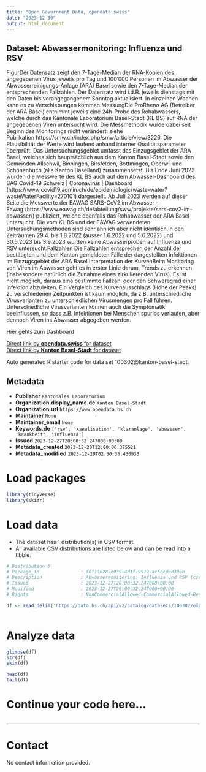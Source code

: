 ```yaml
---
title: "Open Government Data, opendata.swiss"
date: "2023-12-30"
output: html_document
---
```


## Dataset: Abwassermonitoring: Influenza und RSV

FigurDer Datensatz zeigt den 7-Tage-Median der RNA-Kopien des angegebenen Virus jeweils pro Tag und 100‘000 Personen im Abwasser der Abwasserreinigungs-Anlage (ARA) Basel sowie den 7-Tage-Median der entsprechenden Fallzahlen. Der Datensatz wird i.d.R. jeweils dienstags mit den Daten bis vorangegangenem Sonntag aktualisiert. In einzelnen Wochen kann es zu Verschiebungen kommen.MessungDie ProRheno AG (Betreiber der ARA Basel) entnimmt jeweils eine 24h-Probe des Rohabwassers, welche durch das Kantonale Laboratorium Basel-Stadt (KL BS) auf RNA der angegebenen Viren untersucht wird. Die Messmethodik wurde dabei seit Beginn des Monitorings nicht verändert: siehe Publikation https://smw.ch/index.php/smw/article/view/3226. Die Plausibilität der Werte wird laufend anhand interner Qualitätsparameter überprüft. Das Untersuchungsgebiet umfasst das Einzugsgebiet der ARA Basel, welches sich hauptsächlich aus dem Kanton Basel-Stadt sowie den Gemeinden Allschwil, Binningen, Birsfelden, Bottmingen, Oberwil und Schönenbuch (alle Kanton Baselland) zusammensetzt. Bis Ende Juni 2023 wurden die Messwerte des KL BS auch auf dem Abwasser-Dashboard des BAG Covid-⁠19 Schweiz | Coronavirus | Dashboard (https://www.covid19.admin.ch/de/epidemiologic/waste-water?wasteWaterFacility=270101) dargestellt. Ab Juli 2023 werden auf dieser Seite die Messwerte der EAWAG SARS-CoV2 im Abwasser - Eawag (https://www.eawag.ch/de/abteilung/sww/projekte/sars-cov2-im-abwasser/) publiziert, welche ebenfalls das Rohabwasser der ARA Basel untersucht. Die vom KL BS und der EAWAG verwendeten Untersuchungsmethoden sind sehr ähnlich aber nicht identisch.In den Zeiträumen
29.4. bis 1.8.2022 (ausser 1.6.2022 und 5.6.2022) und 30.5.2023 bis 3.9.2023
wurden keine Abwasserproben auf Influenza und RSV untersucht.Fallzahlen Die Fallzahlen entsprechen der Anzahl der bestätigten und dem Kanton gemeldeten Fälle der dargestellten Infektionen im Einzugsgebiet der ARA Basel.Interpretation der KurvenBeim Monitoring von Viren im Abwasser geht es in erster Linie darum, Trends zu erkennen (insbesondere natürlich die Zunahme eines zirkulierenden Virus). Es ist nicht möglich, daraus eine bestimmte Fallzahl oder den Schweregrad einer Infektion abzuleiten. Ein Vergleich des Kurvenausschlags (Höhe der Peaks) zu verschiedenen Zeitpunkten ist kaum möglich, da z.B. unterschiedliche Virusvarianten zu unterschiedlichen Virusmengen pro Fall führen. Unterschiedliche Virusvarianten können auch die Symptomatik beeinflussen, so dass z.B. Infektionen bei Menschen spurlos verlaufen, aber dennoch Viren ins Abwasser abgegeben werden.

Hier gehts zum Dashboard


[Direct link by **opendata.swiss** for dataset](https://opendata.swiss/de/dataset/abwassermonitoring-influenza-und-rsv)<br>
[Direct link by **Kanton Basel-Stadt** for dataset](https://data.bs.ch/explore/dataset/100302/)

Auto generated R starter code for data set 100302@kanton-basel-stadt.

## Metadata

- **Publisher** `Kantonales Laboratorium`
- **Organization.display_name.de** `Kanton Basel-Stadt`
- **Organization.url** `https://www.opendata.bs.ch`
- **Maintainer** `None`
- **Maintainer_email** `None`
- **Keywords.de** `['rsv', 'kanalisation', 'klaranlage', 'abwasser', 'krankheit', 'influenza']`
- **Issued** `2023-12-27T20:00:32.247000+00:00`
- **Metadata_created** `2023-12-20T12:00:06.375521`
- **Metadata_modified** `2023-12-29T02:50:35.430933`


# Load packages

```r

library(tidyverse)
library(skimr)

```

# Load data

-   The dataset has 1 distribution(s) in CSV format.
-   All available CSV distributions are listed below and can be read into a tibble.

```r

# Distribution 0
# Package_id               : f0f13e28-e039-4d1f-9519-ac5bcded30eb
# Description              : Abwassermonitoring: Influenza und RSV (csv)
# Issued                   : 2023-12-27T20:00:32.247000+00:00
# Modified                 : 2023-12-27T20:00:32.247000+00:00
# Rights                   : NonCommercialAllowed-CommercialAllowed-ReferenceRequired

df <- read_delim('https://data.bs.ch/api/v2/catalog/datasets/100302/exports/csv')



```

# Analyze data

```r

glimpse(df)
str(df)
skim(df)

head(df)
tail(df)

```

# Continue your code here...

```r

```

------------------------------------------------------------------------

# Contact

No contact information provided.
